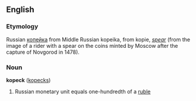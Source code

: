 ==English==
===Etymology===
Russian [[копейка]] from Middle Russian kopeika, from kopie, ''[[spear]]'' (from the image of a rider with a spear on the coins minted by Moscow after the capture of Novgorod in 1478).

===Noun===
'''kopeck''' ([[kopecks]])

#Russian monetary unit equals one-hundredth of a [[ruble]]